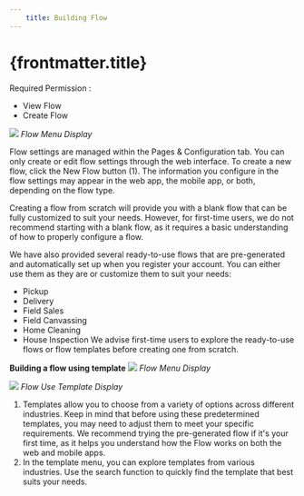 ```yaml
---
    title: Building Flow
---
```


# {frontmatter.title}

Required Permission :
*   View Flow
*   Create Flow

![](https://t3837933.p.clickup-attachments.com/t3837933/84d13558-01eb-4814-9092-c392de4fd521/image.png)
_Flow Menu Display_

Flow settings are managed within the Pages & Configuration tab. You can only create or edit flow settings through the web interface. To create a new flow, click the New Flow button (1).
The information you configure in the flow settings may appear in the web app, the mobile app, or both, depending on the flow type.

Creating a flow from scratch will provide you with a blank flow that can be fully customized to suit your needs. However, for first-time users, we do not recommend starting with a blank flow, as it requires a basic understanding of how to properly configure a flow.

We have also provided several ready-to-use flows that are pre-generated and automatically set up when you register your account. You can either use them as they are or customize them to suit your needs:
*   Pickup
*   Delivery
*   Field Sales
*   Field Canvassing
*   Home Cleaning
*   House Inspection
We advise first-time users to explore the ready-to-use flows or flow templates before creating one from scratch.

**Building a flow using template**
![](https://t3837933.p.clickup-attachments.com/t3837933/d5f1198a-887f-4d7b-9bb1-ee22818ca46d/image.png)
_Flow Menu Display_

![](https://t3837933.p.clickup-attachments.com/t3837933/bd6033d9-cb48-4fb6-81c1-8b9e6230e8d6/image.png)
_Flow Use Template Display_

1. Templates allow you to choose from a variety of options across different industries. Keep in mind that before using these predetermined templates, you may need to adjust them to meet your specific requirements. We recommend trying the pre-generated flow if it's your first time, as it helps you understand how the Flow works on both the web and mobile apps.
2. In the template menu, you can explore templates from various industries. Use the search function to quickly find the template that best suits your needs.

